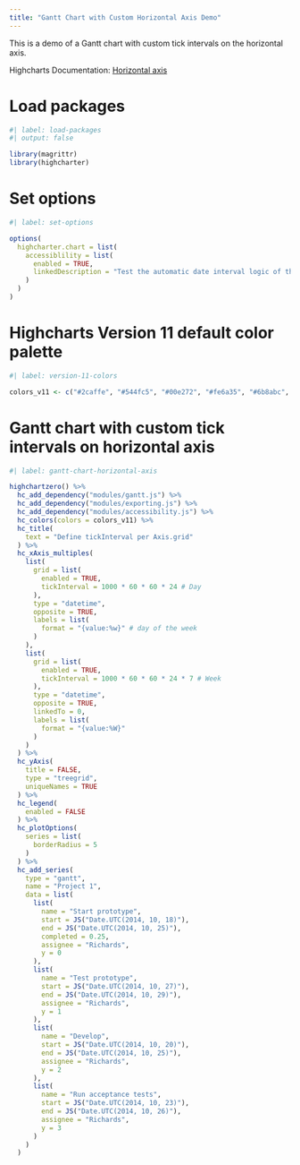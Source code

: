 ```yaml
---
title: "Gantt Chart with Custom Horizontal Axis Demo"
---
```


This is a demo of a Gantt chart with custom tick intervals on the horizontal axis.

Highcharts Documentation: [Horizontal axis](https://www.highcharts.com/docs/gantt/gantt-axis-grid#horizontal-axis)

# Load packages

```r
#| label: load-packages
#| output: false

library(magrittr)
library(highcharter)
```

# Set options

```r
#| label: set-options

options(
  highcharter.chart = list(
    accessiblility = list(
      enabled = TRUE,
      linkedDescription = "Test the automatic date interval logic of the horizontal axis in the below example, by dragging the navigators handlebars."
    )
  )
)
```

# Highcharts Version 11 default color palette

```r
#| label: version-11-colors

colors_v11 <- c("#2caffe", "#544fc5", "#00e272", "#fe6a35", "#6b8abc", "#d568fb", "#2ee0ca", "#fa4b42", "#feb56a", "#91e8e1")
```

# Gantt chart with custom tick intervals on horizontal axis

```r
#| label: gantt-chart-horizontal-axis

highchartzero() %>% 
  hc_add_dependency("modules/gantt.js") %>%
  hc_add_dependency("modules/exporting.js") %>% 
  hc_add_dependency("modules/accessibility.js") %>% 
  hc_colors(colors = colors_v11) %>% 
  hc_title(
    text = "Define tickInterval per Axis.grid"
  ) %>% 
  hc_xAxis_multiples(
    list(
      grid = list(
        enabled = TRUE,
        tickInterval = 1000 * 60 * 60 * 24 # Day
      ), 
      type = "datetime",
      opposite = TRUE,
      labels = list(
        format = "{value:%w}" # day of the week
      )
    ), 
    list(
      grid = list(
        enabled = TRUE,
        tickInterval = 1000 * 60 * 60 * 24 * 7 # Week
      ), 
      type = "datetime",
      opposite = TRUE,
      linkedTo = 0,
      labels = list(
        format = "{value:%W}"
      )
    )
  ) %>% 
  hc_yAxis(
    title = FALSE,
    type = "treegrid",
    uniqueNames = TRUE
  ) %>% 
  hc_legend(
    enabled = FALSE
  ) %>% 
  hc_plotOptions(
    series = list(
      borderRadius = 5
    )
  ) %>% 
  hc_add_series(
    type = "gantt",
    name = "Project 1",
    data = list(
      list(
        name = "Start prototype",
        start = JS("Date.UTC(2014, 10, 18)"),
        end = JS("Date.UTC(2014, 10, 25)"),
        completed = 0.25,
        assignee = "Richards",
        y = 0
      ),
      list(
        name = "Test prototype",
        start = JS("Date.UTC(2014, 10, 27)"),
        end = JS("Date.UTC(2014, 10, 29)"),
        assignee = "Richards",
        y = 1
      ),
      list(
        name = "Develop",
        start = JS("Date.UTC(2014, 10, 20)"),
        end = JS("Date.UTC(2014, 10, 25)"),
        assignee = "Richards",
        y = 2
      ),
      list(
        name = "Run acceptance tests",
        start = JS("Date.UTC(2014, 10, 23)"),
        end = JS("Date.UTC(2014, 10, 26)"),
        assignee = "Richards",
        y = 3
      )
    )
  )
```
